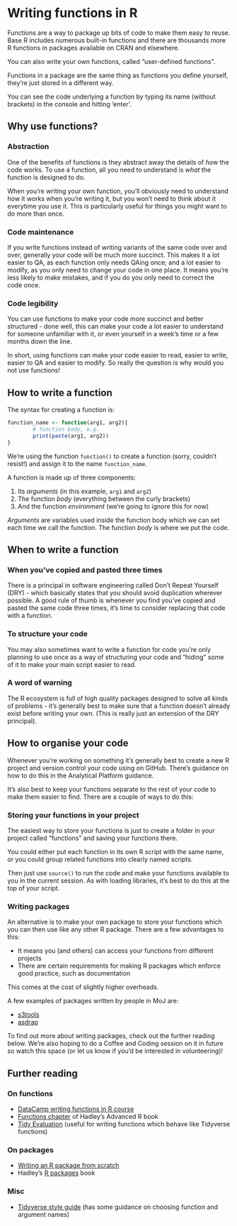 # Writing functions in R

Functions are a way to package up bits of code to make them easy to reuse. Base R includes numerous built-in functions and there are thousands more R functions in packages available on CRAN and elsewhere.

You can also write your own functions, called "user-defined functions".

Functions in a package are the same thing as functions you define yourself, they're just stored in a different way.

You can see the code underlying a function by typing its name (without brackets) in the console and hitting 'enter'.

## Why use functions?

### Abstraction

One of the benefits of functions is they abstract away the details of *how* the code works. To use a function, all you need to understand is *what* the function is designed to do.

When you're writing your own function, you'll obviously need to understand how it works when you're writing it, but you won't need to think about it everytime you use it. This is particularly useful for things you might want to do more than once.

### Code maintenance

If you write functions instead of writing variants of the same code over and over, generally your code will be much more succinct. This makes it a lot easier to QA, as each function only needs QAing once; and a lot easier to modify, as you only need to change your code in one place. It means you're less likely to make mistakes, and if you do you only need to correct the code once.

### Code legibility

You can use functions to make your code more succinct and better structured - done well, this can make your code a lot easier to understand for someone unfamiliar with it, or even yourself in a week's time or a few months down the line.

In short, using functions can make your code easier to read, easier to write, easier to QA and easier to modify. So really the question is why would you not use functions!

## How to write a function

The syntax for creating a function is:

```r
function_name <- function(arg1, arg2){
        # function body, e.g. 
        print(paste(arg1, arg2))
}

```

We're using the function `function()` to create a function (sorry, couldn't resist!) and assign it to the name `function_name`.

A function is made up of three components:

1. Its *arguments* (in this example, `arg1` and `arg2`)
2. The function *body* (everything between the curly brackets)
3. And the function *environment* (we're going to ignore this for now)

*Arguments* are variables used inside the function body which we can set each time we call the function. The function *body* is where we put the code.

## When to write a function

### When you've copied and pasted three times
There is a principal in software engineering called Don't Repeat Yourself (DRY) - which basically states that you should avoid duplication wherever possible. A good rule of thumb is whenever you find you've copied and pasted the same code three times, it's time to consider replacing that code with a function.

### To structure your code
You may also sometimes want to write a function for code you're only planning to use once as a way of structuring your code and "hiding" some of it to make your main script easier to read.

### A word of warning
The R ecosystem is full of high quality packages designed to solve all kinds of problems - it's generally best to make sure that a function doesn't already exist before writing your own. (This is really just an extension of the DRY principal).

## How to organise your code

Whenever you're working on something it's generally best to create a new R project and version control your code using on GitHub. There's guidance on how to do this in the Analytical Platform guidance.

It's also best to keep your functions separate to the rest of your code to make them easier to find. There are a couple of ways to do this:

### Storing your functions in your project
The easiest way to store your functions is just to create a folder in your project called "functions" and saving your functions there.

You could either put each function in its own R script with the same name, or you could group related functions into clearly named scripts.

Then just use ```source()``` to run the code and make your functions available to you in the current session. As with loading libraries, it's best to do this at the top of your script.

### Writing packages
An alternative is to make your own package to store your functions which you can then use like any other R package. There are a few advantages to this:

+ It means you (and others) can access your functions from different projects
+ There are certain requirements for making R packages which enforce good practice, such as documentation

This comes at the cost of slightly higher overheads.

A few examples of packages written by people in MoJ are:

+ [s3tools](https://github.com/moj-analytical-services/s3tools)
+ [asdrap](https://github.com/moj-analytical-services/asdrap)


To find out more about writing packages, check out the further reading below. We're also hoping to do a Coffee and Coding session on it in future so watch this space (or let us know if you'd be interested in volunteering)!

## Further reading

### On functions
+ [DataCamp writing functions in R course](https://www.datacamp.com/courses/writing-functions-in-r)
+ [Functions chapter](https://adv-r.hadley.nz/functions.html) of Hadley's Advanced R book
+ [Tidy Evaluation](https://tidyeval.tidyverse.org/introduction.html) (useful for writing functions which behave like Tidyverse functions) 

### On packages
+ [Writing an R package from scratch](https://hilaryparker.com/2014/04/29/writing-an-r-package-from-scratch/)
+ Hadley's [R packages](http://r-pkgs.had.co.nz/) book

### Misc
+ [Tidyverse style guide](https://style.tidyverse.org/) (has some guidance on choosing function and argument names)


